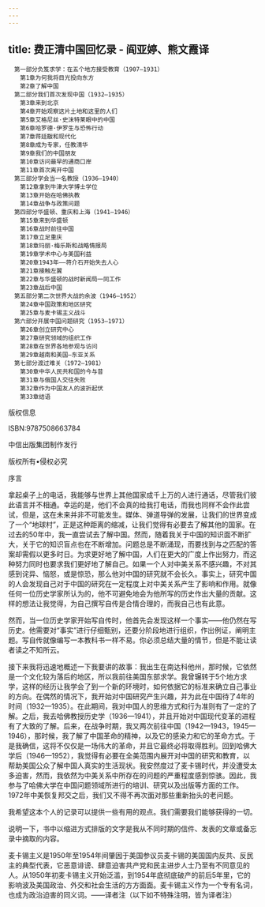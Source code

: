 ```yaml
---
---
---
```

title: 费正清中国回忆录 - 阎亚婷、熊文霞译
---


```
　第一部分负笈求学：在五个地方接受教育（1907—1931）
　　第1章为何我将目光投向东方
　　第2章了解中国
　第二部分我们首次发现中国（1932—1935）
　　第3章来到北京
　　第4章开始观察这片土地和这里的人们
　　第5章艾格尼丝·史沫特莱眼中的中国
　　第6章哈罗德·伊罗生与恐怖行动
　　第7章蒋廷黻和现代化
　　第8章成为专家，任教清华
　　第9章我们的中国朋友
　　第10章访问最早的通商口岸
　　第11章首次离开中国
　第三部分学会当一名教授（1936—1940）
　　第12章拿到牛津大学博士学位
　　第13章开始在哈佛执教
　　第14章战争与政策问题
　第四部分华盛顿、重庆和上海（1941—1946）
　　第15章来到华盛顿
　　第16章战时前往中国
　　第17章立足重庆
　　第18章玛丽·梅乐斯和战略情报局
　　第19章学术中心与美国利益
　　第20章1943年——蒋介石开始失去人心
　　第21章接触左翼
　　第22章与华盛顿的战时新闻局一同工作
　　第23章战后中国
　第五部分第二次世界大战的余波（1946—1952）
　　第24章中国政策和地区研究
　　第25章与麦卡锡主义战斗
　第六部分开展中国问题研究（1953—1971）
　　第26章创立研究中心
　　第27章研究领域的组织工作
　　第28章在世界各地参观与访问
　　第29章越南和美国–东亚关系
　第七部分渡过难关（1972—1981）
　　第30章中华人民共和国的今与昔
　　第31章与俄国人交往失败
　　第32章作为中国友人的波折起伏
　　第33章结语
```





版权信息


ISBN:9787508663784

中信出版集团制作发行

版权所有•侵权必究





序言


拿起桌子上的电话，我能够与世界上其他国家成千上万的人进行通话，尽管我们彼此语言并不相通。幸运的是，他们不会真的给我打电话，而我也同样不会作此尝试，但是，这在未来并非不可能发生。媒体、弹道导弹的发展，让我们的世界变成了一个“地球村”，正是这种距离的缩减，让我们觉得有必要去了解其他的国家。在过去的50年中，我一直尝试去了解中国。然而，随着我关于中国的知识面不断扩大，关于它的知识盲点也在不断增加。问题总是不断涌现，而要找到与之匹配的答案却需假以更多时日。为求更好地了解中国，人们在更大的广度上作出努力，而这种努力同时也要求我们更好地了解自己。如果一个人对中美关系不感兴趣，不对其感到诧异、恼怒，或是惊恐，那么他对中国的研究就不会长久。事实上，研究中国的人会发现自己对于中国的研究在一定程度上对中美关系产生了影响和作用。就像任何一位历史学家所认为的，他不可避免地会为他所写的历史作出大量的贡献。这样的想法让我觉得，为自己撰写自传是合情合理的，而我自己也有此意。

然而，当一位历史学家开始写自传时，他首先会发现这样一个事实——他仍然在写历史。他需要对“事实”进行仔细甄别，还要分阶段地进行组织，作出例证，阐明主题。写自传就像编写一本教科书一样不易。你必须总结大量的情节，但是不能让读者读之不知所云。

接下来我将迅速地概述一下我要讲的故事：我出生在南达科他州，那时候，它依然是一个文化较为落后的地区，所以我前往美国东部求学。我曾辗转于5个地方求学，这样的经历让我学会了到一个新的环境时，如何依据它的标准来确立自己事业的方向。在偶然的情况下，我开始对中国研究产生兴趣，并为此在中国待了4年的时间（1932—1935）。在此期间，我对中国人的思维方式和行为准则有了一定的了解。之后，我去哈佛教授历史学（1936—1941），并且开始对中国现代变革的进程有了大致的了解。后来，在战争时期，我又两次前往中国（1942—1943，1945—1946），那时候，我了解了中国革命的精神，以及它的感染力和它的革命方式。于是我确信，这将不仅仅是一场伟大的革命，并且它最终必将取得胜利。回到哈佛大学后（1946—1952），我觉得有必要在全美范围内展开对中国的研究和教育，以帮助美国公众了解中国人真实的生活现状。我安然度过了麦卡锡时代，并没遭受太多迫害，然而，我依然为中美关系中所存在的问题的严重程度感到惊骇。因此，我参与了哈佛大学在中国问题领域所进行的培训、研究以及出版等方面的工作。1972年中美恢复邦交之后，我们又不得不再次面对那些重新抬头的老问题。

我希望这本个人的记录可以提供一些有用的观点。我们需要我们能够获得的一切。

说明一下，书中以缩进方式排版的文字是我从不同时期的信件、发表的文章或备忘录中摘取的内容。

麦卡锡主义是1950年至1954年间肇因于美国参议员麦卡锡的美国国内反共、反民主的典型代表，它恶意诽谤、肆意迫害共产党和民主进步人士乃至有不同意见的人。从1950年初麦卡锡主义开始泛滥，到1954年底彻底破产的前后5年里，它的影响波及美国政治、外交和社会生活的方方面面。麦卡锡主义作为一个专有名词，也成为政治迫害的同义词。——译者注（以下如不特殊注明，皆为译者注）